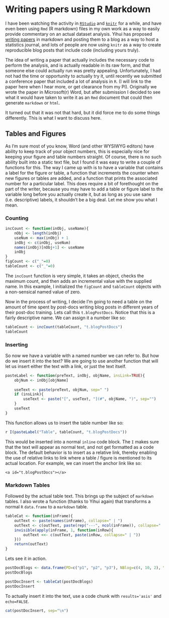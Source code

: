 # Writing papers using R Markdown

I have been watching the activity in [`RStudio`](rstudio.org) and [`knitr`](http://yihui.name/knitr/) for a while, and
have even been using `Rmd` (R markdown) files in my own work as a way to easily provide commentary on an actual dataset
analysis. Yihui has proposed [writing papers](http://yihui.name/en/2012/03/a-really-fast-statistics-journal/) in markdown and posting them to a blog as a way to host a statistics journal, and lots of people are now using `knitr` as a way
to create reproducible blog posts that include code (including yours truly).

The idea of writing a paper that actually includes the necessary code to perform the analysis, and is actually readable
in its raw form, and that someone else could actually run was pretty appealing. Unfortunately, I had not had the time
or opportunity to actually try it, until recently we submitted a conference paper that included a lot of analysis in `R`.
(I will link to the paper here when I hear more, or get clearance from my PI). Originally we wrote the paper in Microsoft(r) Word, but after submission I decided to see what it would have taken to write it as an `Rmd` document that could
then generate `markdown` or `html`.

It turned out that it was not that hard, but it did force me to do some things differently. This is what I want to 
discuss here.

## Tables and Figures

As I'm sure most of you know, Word (and other WYSIWYG editors) have ability to keep track of your object numbers, this
is especially nice for keeping your figure and table numbers straight. Of course, there is no such ability built into
a static text file, but I found it was easy to write a couple of functions for this. The way I came up with is to have
a variable that contains a label for the figure or table, a function that increments the counter when new figures or 
tables are added, and a function that prints the associated number for a particular label. This does require a bit of 
forethought on the part of the writer, because you may have to add a table or figure label to the variable long before
you actually create it, but as long as you use sane (i.e. descriptive) labels, it shouldn't be a big deal. Let me show
you what I mean.

### Counting

```r
incCount <- function(inObj, useName){
	nObj <- length(inObj)
	useNum <- max(inObj) + 1
	inObj <- c(inObj, useNum)
	names(inObj)[nObj+1] <- useName
	inObj
}
figCount <- c("_"=0)
tableCount <- c("_"=0)
```

The `incCount` function is very simple, it takes an object, checks the maximum count, and then adds an incremental value
with the supplied name. In this example, I initialized the `figCount` and `tableCount` objects with a non-sensical named
value of zero. 

Now in the process of writing, I decide I'm going to need a table on the amount of time spent by post-docs writing blog
posts in different years of their post-doc training. Lets call this `t.blogPostDocs`. Notice that this is a fairly 
descriptive name. We can assign it a number like so:

```r
tableCount <- incCount(tableCount, "t.blogPostDocs")
tableCount
```

### Inserting

So now we have a variable with a named number we can refer to. But how do we insert it into the text? We are going to
use another function that will let us insert either the text with a link, or just the text itself.

```r
pasteLabel <- function(preText, inObj, objName, insLink=TRUE){
	objNum <- inObj[objName]
	
	useText <- paste(preText, objNum, sep=" ")
	if (insLink){
		useText <- paste("[", useText, "](#", objName, ")", sep="")
	}
	useText
}
```

This function allows us to insert the table number like so:

```r
r I(pasteLabel("Table", tableCount, "t.blogPostDocs"))
```

This would be inserted into a normal `inline` code block. The `I` makes sure that the text will appear as normal text,
and not get formatted as a code block. The default behavior is to insert as a relative link, thereby enabling the use
of relative links to link where a table / figure is mentioned to its actual location. For example, we can insert the 
anchor link like so:

```
<a id="t.blogPostDocs"></a>
```

### Markdown Tables

Followed by the actual table text. This brings up the subject of `markdown` tables. I also wrote a function (thanks to
Yihui again) that transforms a normal `R` `data.frame` to a `markdown` table.

```r
tableCat <- function(inFrame){
	outText <- paste(names(inFrame), collapse=" | ")
	outText <- c(outText, paste(rep("---", ncol(inFrame)), collapse=" | "))
	invisible(apply(inFrame, 1, function(inRow){
		outText <<- c(outText, paste(inRow, collapse=" | "))
	}))
	return(outText)
}
```

Lets see it in action.

```r
postDocBlogs <- data.frame(PD=c("p1", "p2", "p3"), NBlog=c(4, 10, 2), Year=c(1, 4, 2))
postDocBlogs

postDocInsert <- tableCat(postDocBlogs)
postDocInsert
```

To actually insert it into the text, use a code chunk with `results='asis'` and `echo=FALSE`. 

```r
cat(postDocInsert, sep="\n")
```
